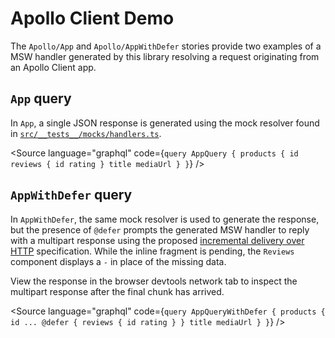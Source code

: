 
<Meta of={ApolloStories} />

# Apollo Client Demo

The `Apollo/App` and `Apollo/AppWithDefer` stories provide two examples of a MSW handler generated by this library resolving a request originating from an Apollo Client app.

## `App` query
In `App`, a single JSON response is generated using the mock resolver found in [`src/__tests__/mocks/handlers.ts`](https://github.com/apollographql/graphql-testing-library/blob/main/src/__tests__/mocks/handlers.ts).

<Source language="graphql" code={`
query AppQuery {
  products {
    id
    reviews {
      id
      rating
    }
    title
    mediaUrl
  }
}
`} />

## `AppWithDefer` query
In `AppWithDefer`, the same mock resolver is used to generate the response, but the presence of `@defer` prompts the generated MSW handler to reply with a multipart response using the proposed [incremental delivery over HTTP](https://github.com/graphql/graphql-over-http/blob/main/rfcs/IncrementalDelivery.md) specification. While the inline fragment is pending, the `Reviews` component displays a `-` in place of the missing data.

View the response in the browser devtools network tab to inspect the multipart response after the final chunk has arrived.

<Source language="graphql" code={`
query AppQueryWithDefer {
  products {
    id
    ... @defer {
      reviews {
        id
        rating
      }
    }
    title
    mediaUrl
  }
}
`} />

